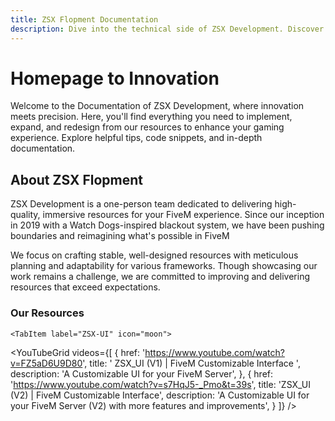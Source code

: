 ```yaml
---
title: ZSX Flopment Documentation
description: Dive into the technical side of ZSX Development. Discover insights, tips, and resources to implement, expand, and enhance your experience.
---
```


# Homepage to Innovation 
Welcome to the Documentation of ZSX Development, where innovation meets precision. Here, you'll find everything you need to implement, expand, and redesign from our resources to enhance your gaming experience. Explore helpful tips, code snippets, and in-depth documentation.

## About ZSX Flopment

ZSX Development is a one-person team dedicated to delivering high-quality, immersive resources for your FiveM experience. Since our inception in 2019 with a Watch Dogs-inspired blackout system, we have been pushing boundaries and reimagining what's possible in FiveM

We focus on crafting stable, well-designed resources with meticulous planning and adaptability for various frameworks. Though showcasing our work remains a challenge, we are committed to improving and delivering resources that exceed expectations.

### Our Resources


<Tabs>
  <TabItem label="ZSX-Multicharacter" icon="email">
  <YouTubeGrid
	videos={[
		{
			href: 'https://www.youtube.com/watch?v=VjkWxeRo75w',
			title: 'ZSX_Multicharacter | FiveM Cinematic Multicharacter',
			description: 'a Revolutionary Multicharacter System for Qbox ESX and QB!',
		},
	]}
/>
  </TabItem>
  <TabItem label="ZSX-Dealership" icon="list-format">
    <YouTubeGrid
	videos={[
		{
			href: 'https://www.youtube.com/watch?v=wMEugRh8oE0',
			title: ' ZSX_Dealership | FiveM Vehicle Shop ',
			description: 'A NFS Inspired Dealership System!',
		},
	]}
/>
  </TabItem>

    <TabItem label="ZSX-UI" icon="moon">
   <YouTubeGrid
	videos={[
		{
			href: 'https://www.youtube.com/watch?v=FZ5aD6U9D80',
			title: ' ZSX_UI (V1) | FiveM Customizable Interface ',
			description: 'A Customizable UI for your FiveM Server',
		},
    {
      href: 'https://www.youtube.com/watch?v=s7HqJ5-_Pmo&t=39s',
      title: 'ZSX_UI (V2) | FiveM Customizable Interface',
      description: 'A Customizable UI for your FiveM Server (V2) with more features and improvements',
    }
	]}
/>
  </TabItem>
</Tabs>
